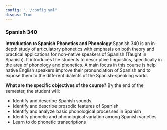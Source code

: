 ```yaml
---
config: "../config.yml"
disqus: True
---
```


### Spanish 340

<strong>Introduction to Spanish Phonetics and Phonology</strong>
Spanish 340 is an in-depth study of articulatory phonetics with emphasis on both theory and practical applications for non-native speakers of Spanish (Taught in Spanish). It introduces the students to descriptive linguistics, specifically in the area of phonology and phonetics.  A main focus in this course is help native English speakers improve their pronunciation of Spanish and to expose them to the different dialects of the Spanish-speaking world.

<strong>What are the specific objectives of the course?</strong>
By the end of the semester, the student will:

- Identify and describe Spanish sounds
- Identify and describe prosodic features of Spanish
- Identify and analyze basic phonological processes in Spanish
- Identify phonetic and phonological variation among Spanish varieties
- Learn to do phonetic transcriptions
